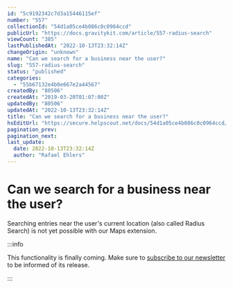 ```yaml
---
id: "5c9192342c7d3a15446115ef"
number: "557"
collectionId: "54d1a05ce4b086c0c0964ccd"
publicUrl: "https://docs.gravitykit.com/article/557-radius-search"
viewCount: "385"
lastPublishedAt: "2022-10-13T23:32:14Z"
changeOrigin: "unknown"
name: "Can we search for a business near the user?"
slug: "557-radius-search"
status: "published"
categories: 
  - "55b67132e4b0e667e2a44567"
createdBy: "80506"
createdAt: "2019-03-20T01:07:00Z"
updatedBy: "80506"
updatedAt: "2022-10-13T23:32:14Z"
title: "Can we search for a business near the user?"
hsEditUrl: "https://secure.helpscout.net/docs/54d1a05ce4b086c0c0964ccd/article/5c9192342c7d3a15446115ef"
pagination_prev: 
pagination_next: 
last_update:
  date: 2022-10-13T23:32:14Z
  author: "Rafael Ehlers"
---
```


# Can we search for a business near the user?

Searching entries near the user's current location (also called Radius Search) is not yet possible with our Maps extension.


:::info

This functionality is finally coming. Make sure to [subscribe to our newsletter](https://www.gravitykit.com/newsletter/) to be informed of its release.

:::

 